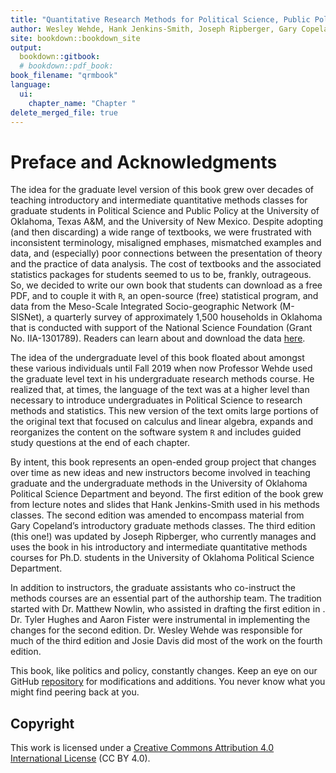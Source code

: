 ```yaml
--- 
title: "Quantitative Research Methods for Political Science, Public Policy and Public Administration for Undergraduates: 1st Edition With Applications in R"
author: Wesley Wehde, Hank Jenkins-Smith, Joseph Ripberger, Gary Copeland, Matthew Nowlin, Tyler Hughes, Aaron Fister, and Josie Davis
site: bookdown::bookdown_site
output: 
  bookdown::gitbook:
  # bookdown::pdf_book:
book_filename: "qrmbook"
language:
  ui:
    chapter_name: "Chapter "
delete_merged_file: true
---
```


# Preface and Acknowledgments {-}

The idea for the graduate level version of this book grew over decades of teaching introductory and intermediate quantitative methods classes for graduate students in Political Science and Public Policy at the University of Oklahoma, Texas A\&M, and the University of New Mexico. Despite adopting (and then discarding) a wide range of textbooks, we were frustrated with inconsistent terminology, misaligned emphases, mismatched examples and data, and (especially) poor connections between the presentation of theory and the practice of data analysis. The cost of textbooks and the associated statistics packages for students seemed to us to be, frankly, outrageous. So, we decided to write our own book that students can download as a free PDF, and to couple it with `R`, an open-source (free) statistical program, and data from the Meso-Scale Integrated Socio-geographic Network (M-SISNet), a quarterly survey of approximately 1,500 households in Oklahoma that is conducted with support of the National Science Foundation (Grant No. IIA-1301789). Readers can learn about and download the data [here](http://crcm.ou.edu/epscordata/).

The idea of the undergraduate level of this book floated about amongst these various individuals until Fall 2019 when now Professor Wehde used the graduate level text in his undergraduate research methods course. He realized that, at times, the language of the text was at a higher level than necessary to introduce undergraduates in Political Science to research methods and statistics. This new version of the text omits large portions of the original text that focused on calculus and linear algebra, expands and reorganizes the content on the software system `R` and includes guided study questions at the end of each chapter. 

By intent, this book represents an open-ended group project that changes over time as new ideas and new instructors become involved in teaching graduate and the undergraduate methods in the University of Oklahoma Political Science Department and beyond. The first edition of the book grew from lecture notes and slides that Hank Jenkins-Smith used in his methods classes. The second edition was amended to encompass material from Gary Copeland's introductory graduate methods classes. The third edition (this one!) was updated by Joseph Ripberger, who currently manages and uses the book in his introductory and intermediate quantitative methods courses for Ph.D. students in the University of Oklahoma Political Science Department.

In addition to instructors, the graduate assistants who co-instruct the methods courses are an essential part of the authorship team. The tradition started with Dr. Matthew Nowlin, who assisted in drafting the first edition in \LaTeX. Dr. Tyler Hughes and Aaron Fister were instrumental in implementing the changes for the second edition. Dr. Wesley Wehde was responsible for much of the third edition and Josie Davis did most of the work on the fourth edition.

This book, like politics and policy, constantly changes. Keep an eye on our GitHub [repository]({https://github.com/ripberjt/qrmtextbook}) for modifications and additions. You never know what you might find peering back at you.

## Copyright {-}

This work is licensed under a [Creative Commons Attribution 4.0 International License](https://creativecommons.org/licenses/by/4.0/) (CC BY 4.0).
